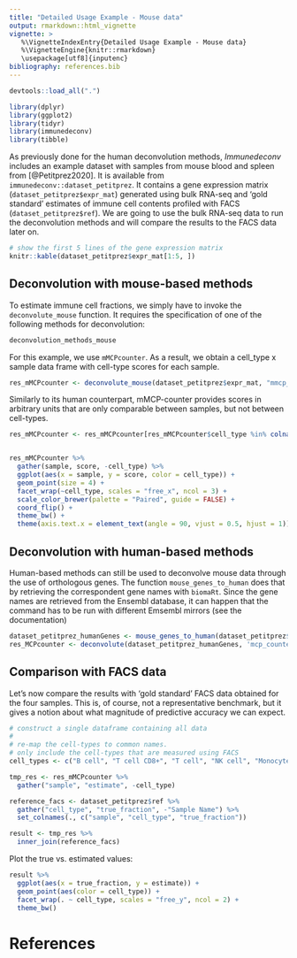 ```yaml
---
title: "Detailed Usage Example - Mouse data"
output: rmarkdown::html_vignette
vignette: >
   %\VignetteIndexEntry{Detailed Usage Example - Mouse data}
   %\VignetteEngine{knitr::rmarkdown}
   \usepackage[utf8]{inputenc}
bibliography: references.bib
---
```


```r
devtools::load_all(".")
```

```r
library(dplyr)
library(ggplot2)
library(tidyr)
library(immunedeconv)
library(tibble)
```

As previously done for the human deconvolution methods, *Immunedeconv* includes an example dataset with samples from mouse blood and spleen from [@Petitprez2020]. 
It is available from `immunedeconv::dataset_petitprez`. It contains a gene expression matrix (`dataset_petitprez$expr_mat`) generated using bulk RNA-seq and 'gold standard' estimates of immune cell contents profiled with FACS (`dataset_petitprez$ref`). We are going to use the bulk RNA-seq data to run the deconvolution methods and will compare the results to the FACS data later on.   



```r
# show the first 5 lines of the gene expression matrix
knitr::kable(dataset_petitprez$expr_mat[1:5, ])
```

## Deconvolution with mouse-based methods

To estimate immune cell fractions, we simply have to invoke the `deconvolute_mouse` function. It requires the specification
of one of the following methods for deconvolution:

```r
deconvolution_methods_mouse
```


For this example, we use `mMCPcounter`. As a result, we obtain a cell_type x sample data frame with cell-type scores for each sample.

```r
res_mMCPcounter <- deconvolute_mouse(dataset_petitprez$expr_mat, "mmcp_counter")
```

Similarly to its human counterpart, mMCP-counter provides scores in arbitrary units that are only comparable between samples, but not between
cell-types. 

```r
res_mMCPcounter <- res_mMCPcounter[res_mMCPcounter$cell_type %in% colnames(dataset_petitprez$ref), ]


res_mMCPcounter %>%
  gather(sample, score, -cell_type) %>%
  ggplot(aes(x = sample, y = score, color = cell_type)) +
  geom_point(size = 4) +
  facet_wrap(~cell_type, scales = "free_x", ncol = 3) +
  scale_color_brewer(palette = "Paired", guide = FALSE) +
  coord_flip() +
  theme_bw() +
  theme(axis.text.x = element_text(angle = 90, vjust = 0.5, hjust = 1))
```

## Deconvolution with human-based methods

Human-based methods can still be used to deconvolve mouse data through the use of orthologous genes. The function `mouse_genes_to_human` does that by retrieving the correspondent gene names with `biomaRt`. Since the gene names are retrieved from the Ensembl database, it can happen that the command has to be run with different Emsembl mirrors (see the documentation)


```R
dataset_petitprez_humanGenes <- mouse_genes_to_human(dataset_petitprez$expr_mat, mirror = 'uswest')
res_MCPcounter <- deconvolute(dataset_petitprez_humanGenes, 'mcp_counter')

```


## Comparison with FACS data
Let's now compare the results with 'gold standard' FACS data obtained for the four samples. This is, of course, not a representative benchmark, but it gives a notion about what magnitude of predictive accuracy we can expect. 
```r
# construct a single dataframe containing all data
#
# re-map the cell-types to common names.
# only include the cell-types that are measured using FACS
cell_types <- c("B cell", "T cell CD8+", "T cell", "NK cell", "Monocyte")

tmp_res <- res_mMCPcounter %>%
  gather("sample", "estimate", -cell_type)

reference_facs <- dataset_petitprez$ref %>%
  gather("cell_type", "true_fraction", -"Sample Name") %>%
  set_colnames(., c("sample", "cell_type", "true_fraction"))

result <- tmp_res %>%
  inner_join(reference_facs)
```

Plot the true vs. estimated values: 

```r
result %>%
  ggplot(aes(x = true_fraction, y = estimate)) +
  geom_point(aes(color = cell_type)) +
  facet_wrap(. ~ cell_type, scales = "free_y", ncol = 2) +
  theme_bw()
```

# References
